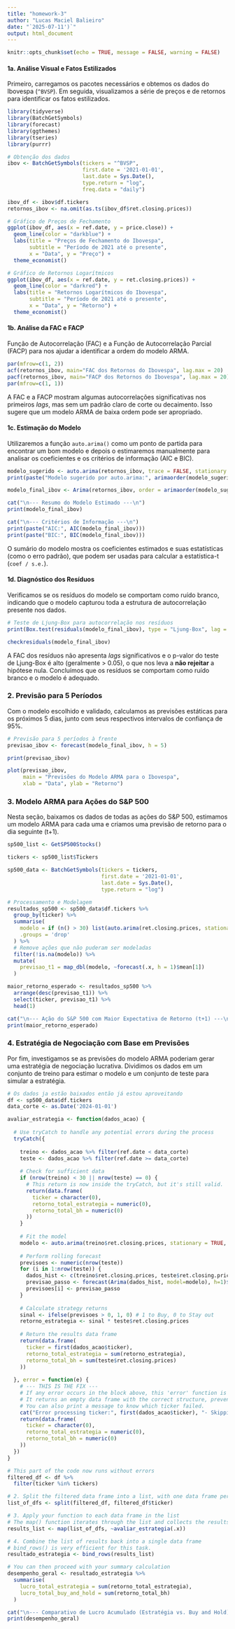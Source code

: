```yaml
---
title: "homework-3"
author: "Lucas Maciel Balieiro"
date: "`2025-07-11')`"
output: html_document
---
```


```r
knitr::opts_chunk$set(echo = TRUE, message = FALSE, warning = FALSE)
```

#### **1a. Análise Visual e Fatos Estilizados**

Primeiro, carregamos os pacotes necessários e obtemos os dados do Ibovespa (`^BVSP`). Em seguida, visualizamos a série de preços e de retornos para identificar os fatos estilizados.

```r
library(tidyverse)
library(BatchGetSymbols)
library(forecast)
library(ggthemes)
library(tseries)
library(purrr)

# Obtenção dos dados
ibov <- BatchGetSymbols(tickers = "^BVSP",
                        first.date = '2021-01-01',
                        last.date = Sys.Date(),
                        type.return = "log",
                        freq.data = "daily")

ibov_df <- ibov$df.tickers
retornos_ibov <- na.omit(as.ts(ibov_df$ret.closing.prices))

# Gráfico de Preços de Fechamento
ggplot(ibov_df, aes(x = ref.date, y = price.close)) +
  geom_line(color = "darkblue") +
  labs(title = "Preços de Fechamento do Ibovespa",
       subtitle = "Período de 2021 até o presente",
       x = "Data", y = "Preço") +
  theme_economist()

# Gráfico de Retornos Logarítmicos
ggplot(ibov_df, aes(x = ref.date, y = ret.closing.prices)) +
  geom_line(color = "darkred") +
  labs(title = "Retornos Logarítmicos do Ibovespa",
       subtitle = "Período de 2021 até o presente",
       x = "Data", y = "Retorno") +
  theme_economist()
```

#### **1b. Análise da FAC e FACP**

Função de Autocorrelação (FAC) e a Função de Autocorrelação Parcial (FACP) para nos ajudar a identificar a ordem do modelo ARMA.

```r
par(mfrow=c(1, 2)) 
acf(retornos_ibov, main="FAC dos Retornos do Ibovespa", lag.max = 20)
pacf(retornos_ibov, main="FACP dos Retornos do Ibovespa", lag.max = 20)
par(mfrow=c(1, 1))  
```

A FAC e a FACP mostram algumas autocorrelações significativas nos primeiros *lags*, mas sem um padrão claro de corte ou decaimento. Isso sugere que um modelo ARMA de baixa ordem pode ser apropriado.

#### **1c. Estimação do Modelo**

Utilizaremos a função `auto.arima()` como um ponto de partida para encontrar um bom modelo e depois o estimaremos manualmente para analisar os coeficientes e os critérios de informação (AIC e BIC).

```r

modelo_sugerido <- auto.arima(retornos_ibov, trace = FALSE, stationary = TRUE, seasonal = FALSE)
print(paste("Modelo sugerido por auto.arima:", arimaorder(modelo_sugerido)))

modelo_final_ibov <- Arima(retornos_ibov, order = arimaorder(modelo_sugerido))

cat("\n--- Resumo do Modelo Estimado ---\n")
print(modelo_final_ibov)

cat("\n--- Critérios de Informação ---\n")
print(paste("AIC:", AIC(modelo_final_ibov)))
print(paste("BIC:", BIC(modelo_final_ibov)))
```

O sumário do modelo mostra os coeficientes estimados e suas estatísticas (como o erro padrão), que podem ser usadas para calcular a estatística-t (`coef / s.e.`).

#### **1d. Diagnóstico dos Resíduos**

Verificamos se os resíduos do modelo se comportam como ruído branco, indicando que o modelo capturou toda a estrutura de autocorrelação presente nos dados.

```r
# Teste de Ljung-Box para autocorrelação nos resíduos
print(Box.test(residuals(modelo_final_ibov), type = "Ljung-Box", lag = 10))

checkresiduals(modelo_final_ibov)
```

A FAC dos resíduos não apresenta *lags* significativos e o p-valor do teste de Ljung-Box é alto (geralmente > 0.05), o que nos leva a **não rejeitar** a hipótese nula. Concluímos que os resíduos se comportam como ruído branco e o modelo é adequado.

### **2. Previsão para 5 Períodos**

Com o modelo escolhido e validado, calculamos as previsões estáticas para os próximos 5 dias, junto com seus respectivos intervalos de confiança de 95%.

```r
# Previsão para 5 períodos à frente
previsao_ibov <- forecast(modelo_final_ibov, h = 5)

print(previsao_ibov)

plot(previsao_ibov, 
     main = "Previsões do Modelo ARMA para o Ibovespa",
     xlab = "Data", ylab = "Retorno")
```

### **3. Modelo ARMA para Ações do S&P 500**

Nesta seção, baixamos os dados de todas as ações do S&P 500, estimamos um modelo ARMA para cada uma e criamos uma previsão de retorno para o dia seguinte (t+1).

```r

sp500_list <- GetSP500Stocks()

tickers <- sp500_list$Tickers

sp500_data <- BatchGetSymbols(tickers = tickers,
                              first.date = '2021-01-01',
                              last.date = Sys.Date(),
                              type.return = "log")

# Processamento e Modelagem
resultados_sp500 <- sp500_data$df.tickers %>%
  group_by(ticker) %>%
  summarise(
    modelo = if (n() > 30) list(auto.arima(ret.closing.prices, stationary = TRUE, seasonal = FALSE)) else list(NA),
    .groups = 'drop'
  ) %>%
  # Remove ações que não puderam ser modeladas
  filter(!is.na(modelo)) %>%
  mutate(
    previsao_t1 = map_dbl(modelo, ~forecast(.x, h = 1)$mean[1])
  )

maior_retorno_esperado <- resultados_sp500 %>%
  arrange(desc(previsao_t1)) %>%
  select(ticker, previsao_t1) %>%
  head(1)

cat("\n--- Ação do S&P 500 com Maior Expectativa de Retorno (t+1) ---\n")
print(maior_retorno_esperado)
```

### **4. Estratégia de Negociação com Base em Previsões**

Por fim, investigamos se as previsões do modelo ARMA poderiam gerar uma estratégia de negociação lucrativa. Dividimos os dados em um conjunto de treino para estimar o modelo e um conjunto de teste para simular a estratégia. 

```r

# Os dados ja estão baixados então já estou aproveitando
df <- sp500_data$df.tickers
data_corte <- as.Date('2024-01-01')

avaliar_estrategia <- function(dados_acao) {
  
  # Use tryCatch to handle any potential errors during the process
  tryCatch({
    
    treino <- dados_acao %>% filter(ref.date < data_corte)
    teste <- dados_acao %>% filter(ref.date >= data_corte)
    
    # Check for sufficient data
    if (nrow(treino) < 30 || nrow(teste) == 0) {
      # This return is now inside the tryCatch, but it's still valid.
      return(data.frame(
        ticker = character(0),
        retorno_total_estrategia = numeric(0),
        retorno_total_bh = numeric(0)
      ))
    }
    
    # Fit the model
    modelo <- auto.arima(treino$ret.closing.prices, stationary = TRUE, seasonal = FALSE)
    
    # Perform rolling forecast
    previsoes <- numeric(nrow(teste))
    for (i in 1:nrow(teste)) {
      dados_hist <- c(treino$ret.closing.prices, teste$ret.closing.prices[0:(i-1)])
      previsao_passo <- forecast(Arima(dados_hist, model=modelo), h=1)$mean[1]
      previsoes[i] <- previsao_passo
    }
    
    # Calculate strategy returns
    sinal <- ifelse(previsoes > 0, 1, 0) # 1 to Buy, 0 to Stay out
    retorno_estrategia <- sinal * teste$ret.closing.prices
    
    # Return the results data frame
    return(data.frame(
      ticker = first(dados_acao$ticker),
      retorno_total_estrategia = sum(retorno_estrategia),
      retorno_total_bh = sum(teste$ret.closing.prices) 
    ))
    
  }, error = function(e) {
    # --- THIS IS THE FIX ---
    # If any error occurs in the block above, this 'error' function is called.
    # It returns an empty data frame with the correct structure, preventing the crash.
    # You can also print a message to know which ticker failed.
    cat("Error processing ticker:", first(dados_acao$ticker), "- Skipping.\n")
    return(data.frame(
      ticker = character(0),
      retorno_total_estrategia = numeric(0),
      retorno_total_bh = numeric(0)
    ))
  })
}

# This part of the code now runs without errors
filtered_df <- df %>%
  filter(ticker %in% tickers)

# 2. Split the filtered data frame into a list, with one data frame per ticker
list_of_dfs <- split(filtered_df, filtered_df$ticker)

# 3. Apply your function to each data frame in the list
# The map() function iterates through the list and collects the results.
results_list <- map(list_of_dfs, ~avaliar_estrategia(.x))

# 4. Combine the list of results back into a single data frame
# bind_rows() is very efficient for this task.
resultado_estrategia <- bind_rows(results_list)

# You can then proceed with your summary calculation
desempenho_geral <- resultado_estrategia %>%
  summarise(
    lucro_total_estrategia = sum(retorno_total_estrategia),
    lucro_total_buy_and_hold = sum(retorno_total_bh)
  )

cat("\n--- Comparativo de Lucro Acumulado (Estratégia vs. Buy and Hold) ---\n")
print(desempenho_geral)
```
